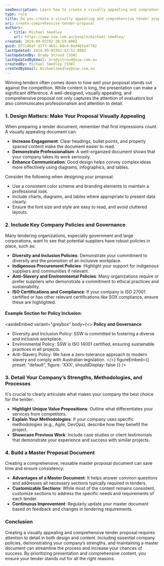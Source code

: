 ```yaml
---
seoDescription: Learn how to create a visually appealing and comprehensive tender proposal to stand out among competitors and increase your chances of winning.
type: rule
title: Do you create a visually appealing and comprehensive tender proposal?
uri: create-comprehensive-tender-proposal
authors:
  - title: Michael Smedley
    url: https://www.ssw.com.au/people/michael-smedley/
created: 2024-09-02T02:30:59.000Z
guid: 8f7c4baf-91f7-4b5c-b8c4-8ed4bfe4f7d2
lastUpdated: 2024-09-03T02:43:52.000Z
lastUpdatedBy: Brady Stroud [SSW]
lastUpdatedByEmail: bradystroud@ssw.com.au
createdBy: Michael Smedley [SSW]
createdByEmail: michaelsmedley@ssw.com.au
---
```


Winning tenders often comes down to how well your proposal stands out against the competition. While content is king, the presentation can make a significant difference. A well-designed, visually appealing, and comprehensive proposal not only captures the attention of evaluators but also communicates professionalism and attention to detail.
### 1. Design Matters: Make Your Proposal Visually Appealing

When preparing a tender document, remember that first impressions count. A visually appealing document can:
- **Increase Engagement**: Clear headings, bullet points, and properly spaced content make the document easier to read.
- **Demonstrate Professionalism**: A well-organized document shows that your company takes its work seriously.
- **Enhance Communication**: Good design helps convey complex ideas more effectively using diagrams, infographics, and tables.

Consider the following when designing your proposal:
- Use a consistent color scheme and branding elements to maintain a professional look.
- Include charts, diagrams, and tables where appropriate to present data clearly.
- Ensure the font size and style are easy to read, and avoid cluttered layouts.

### 2. Include Key Company Policies and Governance

Many tendering organizations, especially government and large corporations, want to see that potential suppliers have robust policies in place, such as:
- **Diversity and Inclusion Policies**: Demonstrate your commitment to diversity and the promotion of an inclusive workplace.
- **Indigenous Procurement Policies**: Highlight your support for indigenous suppliers and communities if relevant.
- **Anti-Slavery and Environmental Policies**: Many organizations require or prefer suppliers who demonstrate a commitment to ethical practices and sustainability.
- **ISO Certifications and Compliance**: If your company is ISO 27001 certified or has other relevant certifications like SOX compliance, ensure these are highlighted.

#### Example Section for Policy Inclusion:

<asideEmbed
  variant="greybox"
  body={<>
    **Policy and Governance**

- Diversity and Inclusion Policy: SSW is committed to fostering a diverse and inclusive workplace.
- Environmental Policy: SSW is ISO 14001 certified, ensuring sustainable practices in all projects.
- Anti-Slavery Policy: We have a zero-tolerance approach to modern slavery and comply with Australian legislation.
  </>}
  figureEmbed={{
    preset: "default",
    figure: 'XXX',
    shouldDisplay: false
  }}
/>

### 3. Detail Your Company’s Strengths, Methodologies, and Processes

It's crucial to clearly articulate what makes your company the best choice for the tender:
- **Highlight Unique Value Propositions**: Outline what differentiates your services from competitors.
- **Explain Your Methodologies**: If your company uses specific methodologies (e.g., Agile, DevOps), describe how they benefit the project.
- **Showcase Previous Work**: Include case studies or client testimonials that demonstrate your experience and success with similar projects.

### 4. Build a Master Proposal Document

Creating a comprehensive, reusable master proposal document can save time and ensure consistency:
- **Advantages of a Master Document**: It helps answer common questions and addresses all necessary sections typically required in tenders.
- **Customizable Sections**: While most of the content remains consistent, customize sections to address the specific needs and requirements of each tender.
- **Continuous Improvement**: Regularly update your master document based on feedback and changes in tendering requirements.

### Conclusion

Creating a visually appealing and comprehensive tender proposal requires attention to detail in both design and content. Including essential company policies, demonstrating your company’s strengths, and maintaining a master document can streamline the process and increase your chances of success. By prioritizing presentation and comprehensive content, you ensure your tender stands out for all the right reasons.
